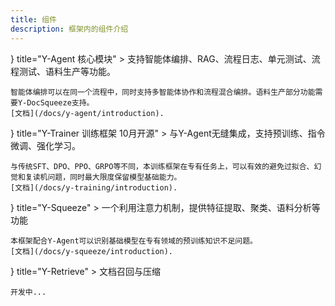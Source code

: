 ---
title: 组件
description: 框架内的组件介绍
---



<Cards>
  <Card icon={<HomeIcon className="text-purple-300" />} title="Y-Agent 核心模块" >
    支持智能体编排、RAG、流程日志、单元测试、流程测试、语料生产等功能。

    智能体编排可以在同一个流程中，同时支持多智能体协作和流程混合编排。语料生产部分功能需要Y-DocSqueeze支持。
    [文档](/docs/y-agent/introduction).
  </Card>
  <Card icon={<PanelsTopLeft className="text-blue-300" />} title="Y-Trainer 训练框架 10月开源" >
    与Y-Agent无缝集成，支持预训练、指令微调、强化学习。

    与传统SFT、DPO、PPO、GRPO等不同，本训练框架在专有任务上，可以有效的避免过拟合、幻觉和复读机问题，同时最大限度保留模型基础能力。
    [文档](/docs/y-training/introduction).
  </Card>
  <Card icon={<ArrowBigDown />} title="Y-Squeeze"  >
    一个利用注意力机制，提供特征提取、聚类、语料分析等功能

    本框架配合Y-Agent可以识别基础模型在专有领域的预训练知识不足问题。
    [文档](/docs/y-squeeze/introduction).
  </Card>
  <Card icon={<CpuIcon />} title="Y-Retrieve" >
    文档召回与压缩

    开发中...
  </Card>
</Cards>